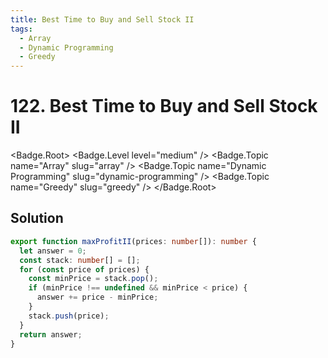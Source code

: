 ```yaml
---
title: Best Time to Buy and Sell Stock II
tags:
  - Array
  - Dynamic Programming
  - Greedy
---
```


# 122. Best Time to Buy and Sell Stock II

<Badge.Root>
  <Badge.Level level="medium" />
  <Badge.Topic name="Array" slug="array" />
  <Badge.Topic name="Dynamic Programming" slug="dynamic-programming" />
  <Badge.Topic name="Greedy" slug="greedy" />
</Badge.Root>

## Solution

```typescript filename="solution.ts" copy
export function maxProfitII(prices: number[]): number {
  let answer = 0;
  const stack: number[] = [];
  for (const price of prices) {
    const minPrice = stack.pop();
    if (minPrice !== undefined && minPrice < price) {
      answer += price - minPrice;
    }
    stack.push(price);
  }
  return answer;
}
```

<ProblemLink
  codingSite="leetcode"
  href="https://leetcode.com/problems/best-time-to-buy-and-sell-stock-ii/"
  title="Best Time to Buy and Sell Stock II"
/>
